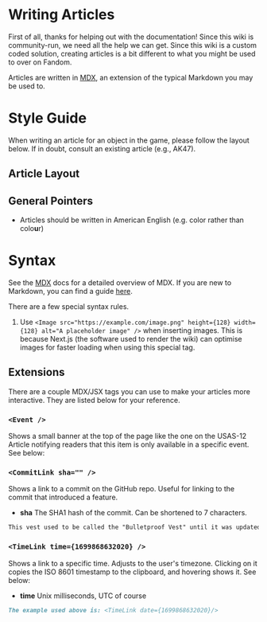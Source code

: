 
# Writing Articles

First of all, thanks for helping out with the documentation! Since this wiki is community-run, we need all the help we can get.
Since this wiki is a custom coded solution, creating articles is a bit different to what you might be used to over on Fandom.

Articles are written in [MDX](https://mdxjs.com/docs/what-is-mdx/), an extension of the typical Markdown you may be used to.

# Style Guide

When writing an article for an object in the game, please follow the layout below. If in doubt, consult an existing 
article (e.g., <Link href="/weapons/guns/ak47">AK47</Link>).

## Article Layout

## General Pointers
- Articles should be written in American English (e.g. color rather than colo**u**r)

# Syntax

See the [MDX](https://mdxjs.com/docs/what-is-mdx/) docs for a detailed overview of MDX. If you are new to Markdown, you can find a
guide [here](https://www.markdownguide.org/basic-syntax/).

There are a few special syntax rules.

1. Use `<Image src="https://example.com/image.png" height={128} width={128} alt="A placeholder image" />` when inserting images. This is because Next.js
   (the software used to render the wiki) can optimise images for faster loading when using this special tag.

## Extensions

There are a couple MDX/JSX tags you can use to make your articles more interactive. They are listed below for your reference.

### `<Event />`

Shows a small banner at the top of the page like the one on the <Link href="/weapons/guns/usas12">USAS-12 Article</Link> notifying readers
that this item is only available in a specific event. See below:

<Event />

### `<CommitLink sha="" />`

Shows a link to a commit on the GitHub repo. Useful for linking to the commit that introduced a feature.

- **sha** The SHA1 hash of the commit. Can be shortened to 7 characters.

```md
This vest used to be called the "Bulletproof Vest" until it was updated in <CommitLink sha="1da8f75e"/>. **#bringbackbulletproofvest**
```

### `<TimeLink time={1699868632020} />`

Shows a link to a specific time. Adjusts to the user's timezone. Clicking on it copies the ISO 8601 timestamp to the clipboard, and hovering shows it.
See below:

<TimeLink time={1699868632020} />

- **time** Unix milliseconds, UTC of course

```md
The example used above is: <TimeLink date={1699868632020}/>
```
